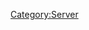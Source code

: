 {{Servercat
| server_banner = Yokosuka_server_banner.png
| jpname = 横須賀鎮守府
|galleries = 
Yokosuka naval district scroll.png
| kana = よこすかちんじゅふ
| romaji = Yokosuka Chinju-fu
| engname = Yokosuka Naval District
| location = Yokosuka City, Kanagawa Prefecture
| seas = Tokyo Bay, Pacific Ocean
| launchdate = 23 Apr 2013
| IPaddr = 203.104.209.71
| oldIPaddr = 203.104.105.167
| httpd = 
| xpoweredby = 
| ICMP = 
| TCP = 
| inetnum = 203.104.192.0 - 203.104.223.255
| netname = 
| descr0 =
| descr1 = 
| country = 
| org = 
| admin-c = 
| tech-c = 
| mnt-by = 
| mnt-routes = 
| mnt-lower = 
| mnt-irt = 
| status = 
| remarks0 = To report network abuse, please contact mnt-irt
| remarks1 = For troubleshooting, please contact tech-c and admin-c
| remarks2 = Report invalid contact via www.apnic.net/invalidcontact
| last-modified0 = 
| source = 
| address = 
| email = 
| abuse = 
| admin-c = 
| tech-c = 
| auth = 
| mnt-by = 
| last-modified1 = 
| organisation = 
| org-name = 
| address0 = 22nd Fl., Toranomon Hills Mori Tower, 1-23-1 Toranomon, Minato-ku, Tokyo
| address1 = 
| phone = +81-3-5155-0111
| fax-no = 
| mnt-ref = 
| mnt-by = 
| last-modified2 = 
| source = 
| role = 
| nic-hd = 
| abuse = 
| notify = 
| last-modified3 = 
| Notes = ''No note(s) included''
== Related server notices via developer tweets ==
=== November {{ordinal|22}} 2016 connectivity issues===
* On the {{ordinal|22}} of November 2016 during [[Fall 2016 Event]] this server, along with a select few other servers were facing issues with "irregular access". Please click on [Expand] to the right to see more information.<br>

<div class="mw-collapsible mw-collapsed">
:The following servers were facing connectivity issues: [[:Category:Yokosuka|Yokosuka Naval District]], [[:Category:Buin|Buin Naval Base]], [[:Category:Sukumo Bay|Sukumo Bay Anchorage]], [[:Category:Hitokappu_Bay|Hitokappu Bay Anchorage]], and [[:Category:Brunei|Brunei Anchorage]]
:The following related tweets addressing to players of the following servers are as follows:
{{MultiTweet
|MultiTweetID = Notices2211
|color = #ace
|title = Server notices for {{ordinal|22}} of November 2016

|link01 = https://twitter.com/KanColle_STAFF/status/801017979584380928
|JP01 = 【「宿毛湾泊地サーバ」所属の提督の皆さんへ】<br> 各サーバ群共に秋イベ開始以降、イレギュラーなアクセスを試みる規約違反者が断続的に発生していますが、本日「横須賀鎮守府サーバ」「ブイン基地サーバ」、そして特に「宿毛湾泊地サーバ」への攻撃的接続が酷い状態が続いています。
|EN01 = 【「宿毛湾泊地サーバ」所属の提督の皆さんへ】<br> 各サーバ群共に秋イベ開始以降、イレギュラーなアクセスを試みる規約違反者が断続的に発生していますが、本日「横須賀鎮守府サーバ」「ブイン基地サーバ」、そして特に「宿毛湾泊地サーバ」への攻撃的接続が酷い状態が続いています。
|TL01 = 

|link02 = https://twitter.com/KanColle_STAFF/status/801018724819963904
|JP02 = 【「宿毛湾泊地サーバ」所属の提督の皆さんへ】<br> 「宿毛湾泊地サーバ」が飽和攻撃を目的としたイレギュラーな接続によって、本日断続的に不安定な状態となっています。同サーバ所属の提督の皆さん、ご不便をお掛けるする状況で、大変申し訳ありません。現在、防御と同対処にあたっています。
|EN02 = ''Sukumo-wan server is having major issues right now, namely irregular access.''
|TL02 = Rough: [[User:Shinhwalee|Shinhwalee]]

|link03 = https://twitter.com/KanColle_STAFF/status/801024687044050945
|JP03 = 【「単冠湾泊地サーバ」「ブルネイ泊地」所属の提督の皆さんへ】<br> 稼働全サーバ群共に秋イベ開始以降、飽和攻撃を目的とした海外からのイレギュラーなアクセスが発生しています。現在「単冠湾泊地サーバ」「ブルネイ泊地サーバ」が攻撃を受けています。可能な限り、防御と対処に努めます。
|EN03 = 【「単冠湾泊地サーバ」「ブルネイ泊地」所属の提督の皆さんへ】<br> 稼働全サーバ群共に秋イベ開始以降、飽和攻撃を目的とした海外からのイレギュラーなアクセスが発生しています。現在「単冠湾泊地サーバ」「ブルネイ泊地サーバ」が攻撃を受けています。可能な限り、防御と対処に努めます。
|TL03 = 

|link04 = 
|JP04 = 
|EN04 = 
|TL04 = 

|link05 = 
|JP05 = 
|EN05 = 
|TL05 = 

|link06 = 
|JP06 = 
|EN06 = 
|TL06 = 

|link07 = 
|JP07 = 
|EN07 = 
|TL07 = 

|link08 = 
|JP08 = 
|EN08 = 
|TL08 = 

|link09 = 
|JP09 = 
|EN09 = 
|TL09 = 

|link10 = 
|JP10 = 
|EN10 = 
|TL10 = 

|link11 = 
|JP11 = 
|EN11 = 
|TL11 = 

|link12 = 
|JP12 = 
|EN12 = 
|TL12 = 

|link13 = 
|JP13 = 
|EN13 = 
|TL13 = 

|link14 = 
|JP14 = 
|EN14 = 
|TL14 = 

|link15 = 
|JP15 = 
|EN15 = 
|TL15 = 

|link16 = 
|JP16 = 
|EN16 = 
|TL16 = 

|link17 = 
|JP17 = 
|EN17 = 
|TL17 = 

|link18 = 
|JP18 = 
|EN18 = 
|TL18 = 

|link19 = 
|JP19 = 
|EN19 = 
|TL19 = 

|link20 = 
|JP20 = 
|EN20 = 
|TL20 = 

|link21 = 
|JP21 = 
|EN21 = 
|TL21 = 

|link22 = 
|JP22 = 
|EN22 = 
|TL22 = 

|link23 = 
|JP23 = 
|EN23 = 
|TL23 = 

|link24 = 
|JP24 = 
|EN24 = 
|TL24 = 

|link25 = 
|JP25 = 
|EN25 = 
|TL25 = 

|link26 = 
|JP26 = 
|EN26 = 
|TL26 = 

|link27 = 
|JP27 = 
|EN27 = 
|TL27 = 

|link28 = 
|JP28 = 
|EN28 = 
|TL28 = 

|link29 = 
|JP29 = 
|EN29 = 
|TL29 = 

|link30 = 
|JP30 = 
|EN30 = 
|TL30 = 
}}
</div>
{{clear}}
| wikipediaref = [[wikipedia:Yokosuka_Naval_Arsenal|Wikipedia's entry on Yokosuka Naval Arsenal]]
* [[wikipedia:Yokosuka,_Kanagawa|Wikipedia's entry on Yokosuka city in Kanagawa Prefecture]]
<!-- | senka = 1 -->
}}
[[Category:Server]]